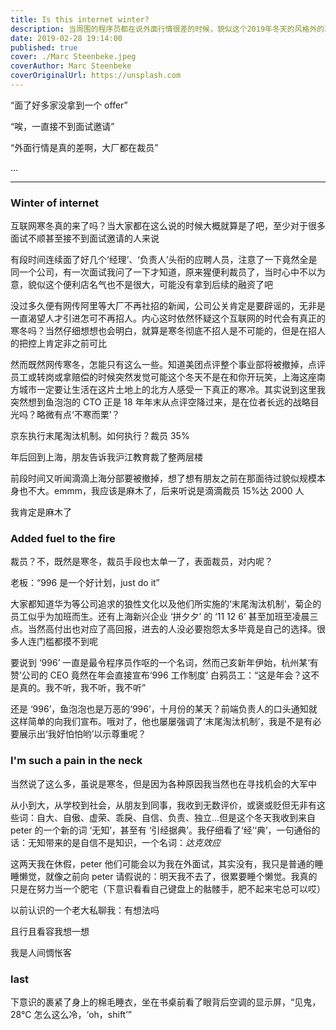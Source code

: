 ```yaml
---
title: Is this internet winter?
description: 当周围的程序员都在说外面行情很差的时候，貌似这个2019年冬天的风格外的凛冽
date: 2019-02-28 19:14:00
published: true
cover: ./Marc Steenbeke.jpeg
coverAuthor: Marc Steenbeke
coverOriginalUrl: https://unsplash.com
---
```


“面了好多家没拿到一个 offer”

“唉，一直接不到面试邀请”

“外面行情是真的差啊，大厂都在裁员”

...

---

### Winter of internet

互联网寒冬真的来了吗？当大家都在这么说的时候大概就算是了吧，至少对于很多面试不顺甚至接不到面试邀请的人来说

有段时间连续面了好几个‘经理’、‘负责人’头衔的应聘人员，注意了一下竟然全是同一个公司，有一次面试我问了一下才知道，原来猩便利裁员了，当时心中不以为意，貌似这个便利店名气也不是很大，可能没有拿到后续的融资了吧

没过多久便有网传阿里等大厂不再社招的新闻，公司公关肯定是要辟谣的，无非是一直渴望人才引进怎可不再招人。内心这时依然怀疑这个互联网的时代会有真正的寒冬吗？当然仔细想想也会明白，就算是寒冬彻底不招人是不可能的，但是在招人的把控上肯定非之前可比

然而既然网传寒冬，怎能只有这么一些。知道美团点评整个事业部将被撤掉，点评员工或转岗或拿赔偿的时候突然发觉可能这个冬天不是在和你开玩笑，上海这座南方城市一定要让生活在这片土地上的北方人感受一下真正的寒冷。其实说到这里我突然想到鱼泡泡的 CTO 正是 18 年年末从点评空降过来，是在位者长远的战略目光吗？略微有点‘不寒而栗’？

京东执行末尾淘汰机制。如何执行？裁员 35%

年后回到上海，朋友告诉我沪江教育裁了整两层楼

前段时间又听闻滴滴上海分部要被撤掉，想了想有朋友之前在那面待过貌似规模本身也不大。emmm，我应该是麻木了，后来听说是滴滴裁员 15%达 2000 人

我肯定是麻木了

### Added fuel to the fire

裁员？不，既然是寒冬，裁员手段也太单一了，表面裁员，对内呢？

老板：“996 是一个好计划，just do it”

大家都知道华为等公司追求的狼性文化以及他们所实施的‘末尾淘汰机制’，菊企的员工似乎为加班而生。还有上海新兴企业 ‘拼夕夕’ 的 ‘11 12 6’ 甚至加班至凌晨三点。当然高付出也对应了高回报，进去的人没必要抱怨太多毕竟是自己的选择。很多人连门槛都摸不到呢

要说到 ‘996’ 一直是最令程序员作呕的一个名词，然而己亥新年伊始，杭州某‘有赞’公司的 CEO 竟然在年会直接宣布‘996 工作制度’
白鸦员工：“这是年会？这不是真的。我不听，我不听，我不听”

还是 ‘996’，鱼泡泡也是万恶的‘996’，十月份的某天？前端负责人的口头通知就这样简单的向我们宣布。哦对了，他也屡屡强调了‘末尾淘汰机制’，我是不是有必要展示出‘我好怕怕哟’以示尊重呢？

### I'm such a pain in the neck

当然说了这么多，虽说是寒冬，但是因为各种原因我当然也在寻找机会的大军中

从小到大，从学校到社会，从朋友到同事，我收到无数评价，或褒或贬但无非有这些词：自大、自傲、虚荣、乖戾、自信、负责、独立...但是这个冬天我收到来自 peter 的一个新的词 ‘无知’，甚至有 ‘引经据典’。我仔细看了‘经’‘典’，一句通俗的话：无知带来的是自信不是知识，一个名词：_达克效应_

这两天我在休假，peter 他们可能会以为我在外面试，其实没有，我只是普通的睡睡懒觉，就像之前向 peter 请假说的：明天我不去了，很累要睡个懒觉。我真的只是在努力当一个肥宅（下意识看看自己键盘上的骷髅手，肥不起来宅总可以哎）

以前认识的一个老大私聊我：有想法吗

且行且看容我想一想

我是人间惆怅客

### last

下意识的裹紧了身上的棉毛睡衣，坐在书桌前看了眼背后空调的显示屏，“见鬼，28°C 怎么这么冷，‘oh，shift’”
